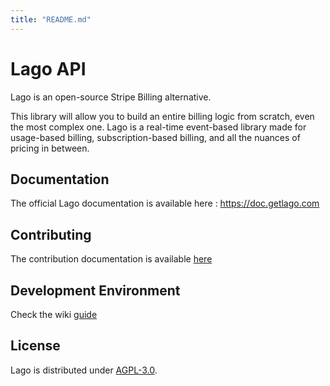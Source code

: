 ```yaml
---
title: "README.md"
---
```


# Lago API

Lago is an open-source Stripe Billing alternative.

This library will allow you to build an entire billing logic from scratch, even the most complex one. Lago is a real-time event-based library made for usage-based billing, subscription-based billing, and all the nuances of pricing in between.

## Documentation

The official Lago documentation is available here : https://doc.getlago.com

## Contributing

The contribution documentation is available [here](https://github.com/getlago/lago-api/blob/main/CONTRIBUTING.md)

## Development Environment

Check the wiki [guide](https://github.com/getlago/lago-api/wiki)

## License

Lago is distributed under [AGPL-3.0](LICENSE).
